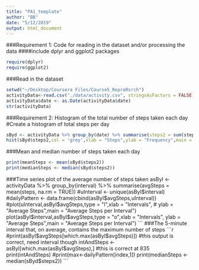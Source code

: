 ```yaml
---
title: "PA1_template"
author: "BB"
date: "5/12/2019"
output: html_document
---
```

###Requirement 1: Code for reading in the dataset and/or processing the data
####include dplyr and ggplot2 packages
```r
require(dplyr)
require(ggplot2)
```

###Read in the dataset 
```r
setwd("~/Desktop/Coursera Files/Course5_ReproRsrch")
activityData<-read.csv("./data/activity.csv", stringsAsFactors = FALSE)
activityData$date <- as.Date(activityData$date)
str(activityData)
```
###Requirement 2: Histogram of the total number of steps taken each day
#Create a histogram of total steps per day
```r
sByd <- activityData %>% group_by(date) %>% summarise(steps2 = sum(steps, na.rm = TRUE))
hist(sByd$steps2,col = 'grey',xlab = "Steps",ylab = "Frequency",main = "Total Steps per Day")
```
###Mean and median number of steps taken each day
```r
print(meanSteps <- mean(sByd$steps2))
print(medianSteps <- median(sByd$steps2))
```
###Time series plot of the average number of steps taken
asByI <- activityData %>% group_by(interval) %>% summarise(avgSteps = mean(steps, na.rm = TRUE))
#uInterval <- unique(asByI$interval)
#dailyPattern <- data.frame(cbind(asByI$avgSteps,uInterval))
#plot(uInterval,asByI$avgSteps,type = "l",xlab = "Intervals",
#     ylab = "Average Steps",main = "Average Steps per Interval")
plot(asByI$interval,asByI$avgSteps,type = "o",xlab = "Intervals",
     ylab = "Average Steps",main = "Average Steps per Interval")
```
###The 5-minute interval that, on average, contains the maximum number of steps
```r
#print(asByI$avgSteps[which.max(asByI$avgSteps)]) #this output is correct, need interval though
intAndSteps <- asByI[which.max(asByI$avgSteps),] #this is correct at 835
print(intAndSteps)
#print(max<-dailyPattern[index,1])
print(medianSteps <- median(sByd$steps2))
```